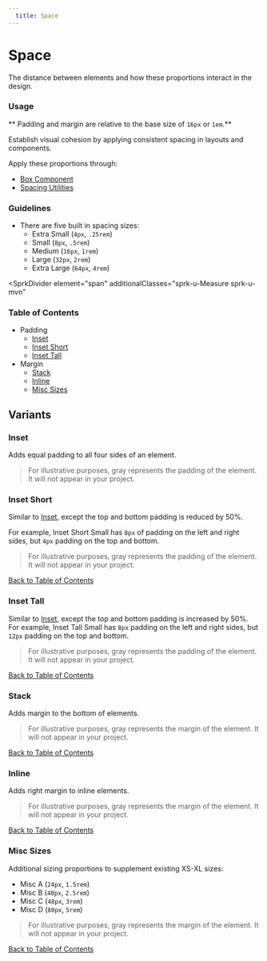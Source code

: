 ```yaml
---
  title: Space
---
```


# Space

The distance between elements and how these proportions interact in the design.

### Usage
** Padding and margin are relative to the base size of `16px` or `1em`.**

Establish visual cohesion by applying consistent spacing in layouts and components.

Apply these proportions through:
- [Box Component](/using-spark/components/box)
- [Spacing Utilities](/using-spark/foundations/css-utilities#spacing)

### Guidelines
- There are five built in spacing sizes:
    - Extra Small (`4px`, `.25rem`)
    - Small (`8px`, `.5rem`)
    - Medium (`16px`, `1rem`)
    - Large (`32px`, `2rem`)
    - Extra Large (`64px`, `4rem`)

<SprkDivider
 element="span"
 additionalClasses="sprk-u-Measure sprk-u-mvn"
></SprkDivider>

### Table of Contents
<ul>
  <li>
    Padding
    <ul class="sprk-b-List sprk-b-List--indented sprk-u-Measure sprk-u-mvs">
      <li>
        <a href="#inset">
          Inset
        </a>
      </li>
      <li>
        <a href="#inset-short">
          Inset Short
        </a>
      </li>
      <li>
        <a href="#inset-tall">
          Inset Tall
        </a>
      </li>
    </ul>
  </li>
  <li>
    Margin
    <ul class="sprk-b-List sprk-b-List--indented sprk-u-Measure sprk-u-mvs">
      <li>
        <a href="#stack">
          Stack
        </a>
      </li>
      <li>
        <a href="#inline">
          Inline
        </a>
      </li>
      <li>
        <a href="#misc-sizes">
          Misc Sizes
        </a>
      </li>
    </ul>
  </li>
</ul>
<SprkDivider
 element="span"
 additionalClasses="sprk-u-Measure sprk-u-mvn"
></SprkDivider>

## Variants

### Inset

Adds equal padding to all four sides of an element.

> For illustrative purposes, gray represents the padding of the element. It will not appear in your project.

<ComponentPreview
  componentName="spacing--inset-spacing"
  componentType="foundations"
  hasHTML
/>

### Inset Short

Similar to [Inset](#inset), except the
top and bottom padding is reduced by 50%.

For example, Inset Short Small has `8px` of padding
on the left and right sides, but `4px` padding
on the top and bottom.

> For illustrative purposes, gray represents the padding of the element. It will not appear in your project.

<ComponentPreview
  componentName="spacing--inset-spacing-short"
  componentType="foundations"
  hasHTML
/>
<div class="sprk-u-Measure">
  <a class="sprk-b-Link sprk-u-Float--right" href="#table-of-contents">
    Back to Table of Contents
  </a>
</div>

### Inset Tall

Similar to [Inset](#inset), except the
top and bottom padding is increased by 50%. For
example, Inset Tall Small has `8px` padding on the
left and right sides, but `12px` padding on the
top and bottom.

> For illustrative purposes, gray represents the padding of the element. It will not appear in your project.

<ComponentPreview
  componentName="spacing--inset-spacing-tall"
  componentType="foundations"
  hasHTML
/>
<div class="sprk-u-Measure">
  <a class="sprk-b-Link sprk-u-Float--right" href="#table-of-contents">
    Back to Table of Contents
  </a>
</div>

### Stack

Adds margin to the bottom of elements.

> For illustrative purposes, gray represents the margin of the element. It will not appear in your project.

<ComponentPreview
  componentName="spacing--stack-spacing"
  componentType="foundations"
  hasHTML
/>
<div class="sprk-u-Measure">
  <a class="sprk-b-Link sprk-u-Float--right" href="#table-of-contents">
    Back to Table of Contents
  </a>
</div>

### Inline

Adds right margin to inline elements.

> For illustrative purposes, gray represents the margin of the element. It will not appear in your project.

<ComponentPreview
  componentName="spacing--inline-spacing"
  componentType="foundations"
  hasHTML
/>
<div class="sprk-u-Measure">
  <a class="sprk-b-Link sprk-u-Float--right" href="#table-of-contents">
    Back to Table of Contents
  </a>
</div>

### Misc Sizes

Additional sizing proportions to supplement existing XS-XL sizes:

- Misc A (`24px`, `1.5rem`)
- Misc B (`40px`, `2.5rem`)
- Misc C (`48px`, `3rem`)
- Misc D (`80px`, `5rem`)

> For illustrative purposes, gray represents the margin of the element. It will not appear in your project.

<ComponentPreview
  componentName="spacing--inline-spacing-misc"
  componentType="foundations"
  hasHTML
/>
<div class="sprk-u-Measure">
  <a class="sprk-b-Link sprk-u-Float--right" href="#table-of-contents">
    Back to Table of Contents
  </a>
</div>